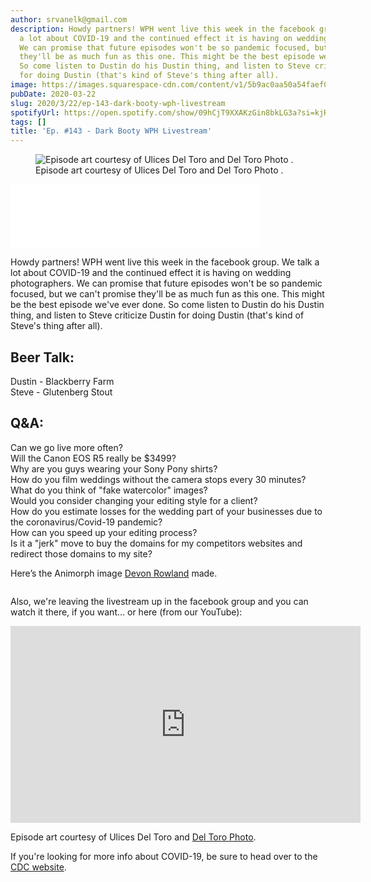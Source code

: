 ```yaml
---
author: srvanelk@gmail.com
description: Howdy partners! WPH went live this week in the facebook group. We talk
  a lot about COVID-19 and the continued effect it is having on wedding photographers.
  We can promise that future episodes won't be so pandemic focused, but we can't promise
  they'll be as much fun as this one. This might be the best episode we've ever done.
  So come listen to Dustin do his Dustin thing, and listen to Steve criticize Dustin
  for doing Dustin (that's kind of Steve's thing after all).
image: https://images.squarespace-cdn.com/content/v1/5b9ac0aa50a54faef024c950/1584919614893-3MLKEHWLMFE6OMI23QAE/Sony+Pony+Ulices.JPG?format=original
pubDate: 2020-03-22
slug: 2020/3/22/ep-143-dark-booty-wph-livestream
spotifyUrl: https://open.spotify.com/show/09hCjT9XXAKzGin8bkLG3a?si=kjRZvQ1JTb6Ov3HVzSSlWA
tags: []
title: 'Ep. #143 - Dark Booty WPH Livestream'
---
```


<figure>
  <img src="https://images.squarespace-cdn.com/content/v1/5b9ac0aa50a54faef024c950/1584919614893-3MLKEHWLMFE6OMI23## Q&A:E/Sony+Pony+Ulices.JPG?format=original" alt=" Episode art courtesy of Ulices Del Toro and   Del Toro Photo  . " />
  <figcaption>Episode art courtesy of Ulices Del Toro and   Del Toro Photo  .</figcaption>
</figure>
<iframe class="embedly-embed" src="//cdn.embedly.com/widgets/media.html?src=https%3A%2F%2Fanchor.fm%2Fweddingphotohangover%2Fembed%2Fepisodes%2FEp--143---Dark-Booty-WPH-Livestream-ebq6fl&display_name=Anchor+FM+Inc.&url=https%3A%2F%2Fanchor.fm%2Fweddingphotohangover%2Fepisodes%2FEp--143---Dark-Booty-WPH-Livestream-ebq6fl&image=https%3A%2F%2Fd3t3ozftmdmh3i.cloudfront.net%2Fproduction%2Fpodcast_uploaded_episode400%2F805714%2F805714-1584919300850-655c5c58697e1.jpg&key=61d05c9d54e8455ea7a9677c366be814&type=text%2Fhtml&schema=anchor&wmode=opaque" width="400" height="102" scrolling="no" title="Anchor FM Inc. embed" frameborder="0" allow="autoplay; fullscreen" allowfullscreen="true"></iframe>

Howdy partners! WPH went live this week in the facebook group. We talk a lot about COVID-19 and the continued effect it is having on wedding photographers. We can promise that future episodes won't be so pandemic focused, but we can't promise they'll be as much fun as this one. This might be the best episode we've ever done. So come listen to Dustin do his Dustin thing, and listen to Steve criticize Dustin for doing Dustin (that's kind of Steve's thing after all).

## Beer Talk:  
Dustin - Blackberry Farm  
Steve - Glutenberg Stout

## Q&A:  
Can we go live more often?  
Will the Canon EOS R5 really be $3499?  
Why are you guys wearing your Sony Pony shirts?  
How do you film weddings without the camera stops every 30 minutes?  
What do you think of "fake watercolor" images?  
Would you consider changing your editing style for a client?  
How do you estimate losses for the wedding part of your businesses due to the coronavirus/Covid-19 pandemic?  
How can you speed up your editing process?  
Is it a "jerk" move to buy the domains for my competitors websites and redirect those domains to my site?

Here’s the Animorph image [Devon Rowland](https://www.devonrowland.com) made.

<figure>
  <img src="https://images.squarespace-cdn.com/content/v1/5b9ac0aa50a54faef024c950/1584919876693-PLHC5ULGT6J4NHL9KJ03/Steve+and+Dustin+Animorphs.jpeg?format=original" alt="" />
</figure>

Also, we're leaving the livestream up in the facebook group and you can watch it there, if you want… or here (from our YouTube):

<iframe width="560" height="315" src="https://www.youtube.com/embed/-x-RlloW7no" frameborder="0" allow="autoplay; encrypted-media" allowfullscreen></iframe>

Episode art courtesy of Ulices Del Toro and [Del Toro Photo](http://www.deltorophoto.com/).

If you're looking for more info about COVID-19, be sure to head over to the [CDC website](https://www.cdc.gov/coronavirus/2019-ncov/index.html).